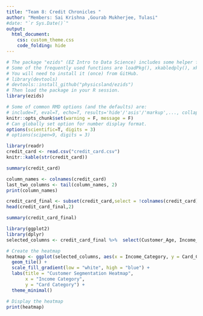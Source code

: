 ```yaml
---
title: "Team 8: Credit Chronicles "
author: "Members: Sai Krishna ,Gourab Mukherjee, Tulasi"
#date: "`r Sys.Date()`"
output:
  html_document:
    css: custom_theme.css
    code_folding: hide
---
```



```r
# The package "ezids" (EZ Intro to Data Science) includes some helper functions we developed for the course. 
# Some of the frequently used functions are loadPkg(), xkabledply(), xkablesummary(), uzscale(), etc.
# You will need to install it (once) from GitHub.
# library(devtools)
# devtools::install_github("physicsland/ezids")
# Then load the package in your R session.
library(ezids)
```


```r
# Some of common RMD options (and the defaults) are: 
# include=T, eval=T, echo=T, results='hide'/'asis'/'markup',..., collapse=F, warning=T, message=T, error=T, cache=T, fig.width=6, fig.height=4, fig.dim=c(6,4) #inches, fig.align='left'/'center','right', 
knitr::opts_chunk$set(warning = F, message = F)
# Can globally set option for number display format.
options(scientific=T, digits = 3) 
# options(scipen=9, digits = 3) 
```

```r
library(readr)
credit_card <- read.csv("credit_card.csv")
knitr::kable(str(credit_card))

```

```r
summary(credit_card)
```



```r
column_names <- colnames(credit_card)
last_two_columns <- tail(column_names, 2)
print(column_names)
```


```r

credit_card_final <- subset(credit_card,select = !colnames(credit_card) %in% last_two_columns)
head(credit_card_final,2)
```


```r
summary(credit_card_final)
```

```r
library(ggplot2)
library(dplyr)
selected_columns <- credit_card_final %>%  select(Customer_Age, Income_Category, Card_Category)

# Create the heatmap
heatmap <- ggplot(selected_columns, aes(x = Income_Category, y = Card_Category, fill = Customer_Age)) +
  geom_tile() +
  scale_fill_gradient(low = "white", high = "blue") +
  labs(title = "Customer Segmentation Heatmap",
       x = "Income Category",
       y = "Card Category") +
  theme_minimal()

# Display the heatmap
print(heatmap)
```
























